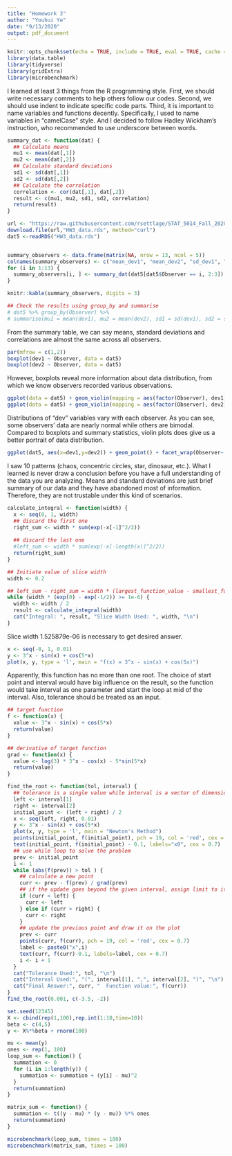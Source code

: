 ```yaml
---
title: "Homework 3"
author: "Youhui Ye"
date: "9/13/2020"
output: pdf_document
---
```


```r
knitr::opts_chunk$set(echo = TRUE, include = TRUE, eval = TRUE, cache = FALSE)
library(data.table)
library(tidyverse)
library(gridExtra)
library(microbenchmark)

```

\section{Problem 3}

I learned at least 3 things from the R programming style. First, we should write necessary comments to help others follow our codes. Second, we should use indent to indicate specific code parts. Third, it is important to name variables and functions decently. Specifically, I used to name variables in "camelCase" style. And I decided to follow Hadley Wickham's instruction, who recommended to use underscore between words. 

\section{Problem 5}
```r
summary_dat <- function(dat) {
  ## Calculate means
  mu1 <- mean(dat[,1])
  mu2 <- mean(dat[,2])
  ## Calculate standard deviations
  sd1 <- sd(dat[,1])
  sd2 <- sd(dat[,2])
  ## Calculate the correlation
  correlation <- cor(dat[,1], dat[,2])
  result <- c(mu1, mu2, sd1, sd2, correlation)
  return(result)
}

url <- "https://raw.githubusercontent.com/rsettlage/STAT_5014_Fall_2020/master/homework/HW3_data.rds"
download.file(url,"HW3_data.rds", method="curl")
dat5 <-readRDS("HW3_data.rds")


summary_observers <- data.frame(matrix(NA, nrow = 13, ncol = 5))
colnames(summary_observers) <- c("mean_dev1", "mean_dev2", "sd_dev1", "sd_dev2", "correlation")
for (i in 1:13) {
  summary_observers[i, ] <- summary_dat(dat5[dat5$Observer == i, 2:3])
}
```

\subsection{a.}

```r
knitr::kable(summary_observers, digits = 3)

## Check the results using group_by and summarise
# dat5 %>% group_by(Observer) %>% 
# summarise(mu1 = mean(dev1), mu2 = mean(dev2), sd1 = sd(dev1), sd2 = sd(dev2), correlation = cor(dev1, dev2))
```

From the summary table, we can say means, standard deviations and correlations are almost the same across all observers. 

\subsection{b.}

```r
par(mfrow = c(1,2))
boxplot(dev1 ~ Observer, data = dat5)
boxplot(dev2 ~ Observer, data = dat5)
```

However, boxplots reveal more information about data distribution, from which we know observers recorded various observations. 

\subsection{c.}

```r
ggplot(data = dat5) + geom_violin(mapping = aes(factor(Observer), dev1))
ggplot(data = dat5) + geom_violin(mapping = aes(factor(Observer), dev2))
```

Distributions of "dev" variables vary with each observer. As you can see, some observers' data are nearly normal while others are bimodal. Compared to boxplots and summary statistics, violin plots does give us a better portrait of data distribution.

\subsection{d.}

```r
ggplot(dat5, aes(x=dev1,y=dev2)) + geom_point() + facet_wrap(Observer~.)
```

I saw 10 patterns (chaos, concentric circles, star, dinosaur, etc.). What I learned is never draw a conclusion before you have a full understanding of the data you are analyzing. Means and standard deviations are just brief summary of our data and they have abandoned most of information. Therefore, they are not trustable under this kind of scenarios. 

\section{Problem 6}
```r
calculate_integral <- function(width) {
  x <- seq(0, 1, width)
  ## discard the first one
  right_sum <- width * sum(exp(-x[-1]^2/2))
  
  ## discard the last one
  #left_sum <- width * sum(exp(-x[-length(x)]^2/2))
  return(right_sum)
}

## Initiate value of slice width
width <- 0.2

## left_sum - right_sum = width * (largest_function_value - smallest_function_value) 
while (width * (exp(0) - exp(-1/2)) >= 1e-6) {
  width <- width / 2
  result <- calculate_integral(width)
  cat("Integral: ", result, "Slice Width Used: ", width, "\n")
}


```

Slice width 1.525879e-06 is necessary to get desired answer.

\section{Problem 7}

```r
x <- seq(-8, 1, 0.01)
y <- 3^x - sin(x) + cos(5*x)
plot(x, y, type = 'l', main = "f(x) = 3^x - sin(x) + cos(5x)")
```
Apparently, this function has no more than one root. The choice of start point and interval would have big influence on the result, so the function would take interval as one parameter and start the loop at mid of the interval. Also, tolerance should be treated as an input.

```r
## target function
f <- function(x) {
  value <- 3^x - sin(x) + cos(5*x)
  return(value)
}

## derivative of target function
grad <- function(x) {
  value <- log(3) * 3^x - cos(x) - 5*sin(5*x)
  return(value)
}

find_the_root <- function(tol, interval) {
  ## tolerance is a single value while interval is a vector of dimension 2
  left <- interval[1]
  right <- interval[2]
  initial_point <- (left + right) / 2
  x <- seq(left, right, 0.01)
  y <- 3^x - sin(x) + cos(5*x)
  plot(x, y, type = 'l', main = "Newton's Method")
  points(initial_point, f(initial_point), pch = 19, col = 'red', cex = 0.7)
  text(initial_point, f(initial_point) - 0.1, labels="x0", cex = 0.7)
  ## use while loop to solve the problem
  prev <- initial_point
  i <- 1
  while (abs(f(prev)) > tol ) {
    ## calculate a new point
    curr <- prev - f(prev) / grad(prev)
    ## if the update goes beyond the given interval, assign limit to it
    if (curr < left) {
      curr <- left
    } else if (curr > right) {
      curr <- right
    }
    ## update the previous point and draw it on the plot
    prev <- curr
    points(curr, f(curr), pch = 19, col = 'red', cex = 0.7)
    label <- paste0("x",i)
    text(curr, f(curr)-0.1, labels=label, cex = 0.7)
    i <- i + 1
  }
  cat("Tolerance Used:", tol, "\n")
  cat("Interval Used:", "(", interval[1], ",", interval[2], ")", "\n")
  cat("Final Answer:", curr, "  Function value:", f(curr))
}
find_the_root(0.001, c(-3.5, -2))
```

\section{Problem 8}
```r
set.seed(12345)
X <- cbind(rep(1,100),rep.int(1:10,time=10)) 
beta <- c(4,5)
y <- X%*%beta + rnorm(100)

mu <- mean(y)
ones <- rep(1, 100)
loop_sum <- function() {
  summation <- 0
  for (i in 1:length(y)) {
    summation <- summation + (y[i] - mu)^2
  }
  return(summation)
}

matrix_sum <- function() {
  summation <- t((y - mu) * (y - mu)) %*% ones
  return(summation)
}

microbenchmark(loop_sum, times = 100)
microbenchmark(matrix_sum, times = 100)
```



